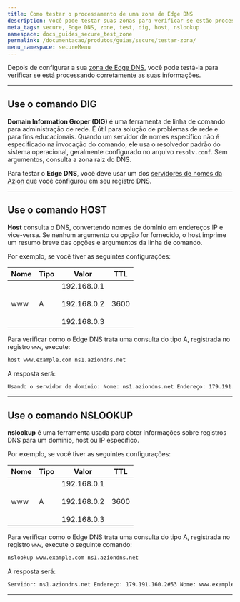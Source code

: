 ```yaml
---
title: Como testar o processamento de uma zona de Edge DNS
description: Você pode testar suas zonas para verificar se estão processando as informações corretamente.
meta_tags: secure, Edge DNS, zone, test, dig, host, nslookup
namespace: docs_guides_secure_test_zone
permalink: /documentacao/produtos/guias/secure/testar-zona/
menu_namespace: secureMenu
---
```



Depois de configurar a sua [zona de Edge DNS](/pt-br/documentacao/produtos/guias/secure/edge-dns-definir-main-settings/), você pode testá-la para verificar se está processando corretamente as suas informações.

---

## Use o comando DIG

**Domain Information Groper (DIG)** é uma ferramenta de linha de comando para administração de rede. É útil para solução de problemas de rede e para fins educacionais. Quando um servidor de nomes específico não é especificado na invocação do comando, ele usa o resolvedor padrão do sistema operacional, geralmente configurado no arquivo `resolv.conf`. Sem argumentos, consulta a zona raiz do DNS.

Para testar o **Edge DNS**, você deve usar um dos [servidores de nomes da Azion](/pt-br/documentacao/produtos/secure/edge-dns/#configurar-o-edge-dns-para-responder-pelos-seus-dominios) que você configurou em seu registro DNS.

<LinkButton link="/pt-br/documentacao/produtos/guias/executar-o-comando-dig/" label="consulte o guia do comando DIG" outlined />

---

## Use o comando HOST

**Host** consulta o DNS, convertendo nomes de domínio em endereços IP e vice-versa. Se nenhum argumento ou opção for fornecido, o host imprime um resumo breve das opções e argumentos da linha de comando.

Por exemplo, se você tiver as seguintes configurações:

| Nome | Tipo | Valor                                               | TTL  |
|------|------|-----------------------------------------------------|------|
| www  | A    | 192.168.0.1<br /><br /> 192.168.0.2<br /><br /> 192.168.0.3 | 3600 |

Para verificar como o Edge DNS trata uma consulta do tipo A, registrada no registro `www`, execute:

```bash
host www.example.com ns1.aziondns.net
```

A resposta será:

```bash
Usando o servidor de domínio: Nome: ns1.aziondns.net Endereço: 179.191.160.2#53 Aliases: www.example.com tem endereço 192.168.0.1 www.example.com tem endereço 192.168.0.2 www.example.com tem endereço 192.168.0.3
```

---

## Use o comando NSLOOKUP

**nslookup** é uma ferramenta usada para obter informações sobre registros DNS para um domínio, host ou IP específico.

Por exemplo, se você tiver as seguintes configurações:

| Nome | Tipo | Valor                                               | TTL  |
|------|------|-----------------------------------------------------|------|
| www  | A    | 192.168.0.1<br /><br /> 192.168.0.2<br /><br /> 192.168.0.3 | 3600 |

Para verificar como o Edge DNS trata uma consulta do tipo A, registrada no registro `www`, execute o seguinte comando:

```bash
nslookup www.example.com ns1.aziondns.net
```

A resposta será:

```bash
Servidor: ns1.aziondns.net Endereço: 179.191.160.2#53 Nome: www.example.com Endereço: 192.168.0.1 Nome: www.example.com Endereço: 192.168.0.2 Nome: www.example.com Endereço: 192.168.0.3
```

---

